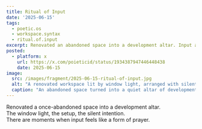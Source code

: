 ```yaml
---
title: Ritual of Input
date: '2025-06-15'
tags:
  - poetic.os
  - workspace.syntax
  - ritual.of.input
excerpt: Renovated an abandoned space into a development altar. Input as silent prayer.
posted:
  - platform: x
    url: https://x.com/poieticid/status/1934387947446448438
    date: 2025-06-15
image:
  src: /images/fragment/2025-06-15-ritual-of-input.jpg
  alt: "A renovated workspace lit by window light, arranged with silent intention."
  caption: "An abandoned space turned into a quiet altar of development."
---
```


Renovated a once-abandoned space into a development altar.  
The window light, the setup, the silent intention.  
There are moments when input feels like a form of prayer.